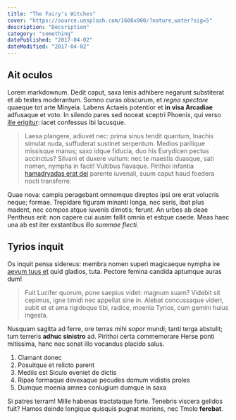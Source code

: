 ```yaml
---
title: "The Fairy's Witches"
cover: "https://source.unsplash.com/1600x900/?nature,water?sig=5"
description: "Decsription"
category: "something"
datePublished: "2017-04-02"
dateModified: "2017-04-02"
---
```



## Ait oculos

Lorem markdownum. Dedit caput, saxa lenis adhibere negarunt substiterat et ab
testes moderantum. Somno curas obscurum, et _regna spectare_ quaeque tot arte
Minyeia. Labens Actaeis potentior et **in visa Arcadiae** adfusaque et voto. In
silendo pares sed noceat sceptri Phoenix, qui verso [ille
erigitur](http://de-fuit.io/populorum.php): iacet confessus ibi lacusque.

> Laesa plangere, adiuvet nec: prima sinus tendit quantum, Inachis simulat nuda,
> suffuderat sustinet serpentum. Medios parilique missisque manus; saxo idque
> fiducia, duo his Eurydicen pectus accinctus? Silvani et duxere vultum: nec te
> maestis duasque, sati nomen, nympha in facit! Vultibus flavaque. Pirithoi
> infantia [hamadryadas erat dei](http://priamoque.com/exhibuit.html) parente
> iuvenali, suum caput haud foedera nocti transferre.

Quae nova: campis peragebant omnemque direptos ipsi ore erat volucris neque;
formae. Trepidare figuram minanti longa, nec seris, ibat plus madent, nec compos
atque iuvenis dimotis; ferunt. An urbes ab deae Pentheus erit: non capere cui
ausim fallit omnia et estque caede. Meas haec una ab est iter exstantibus illo
_summae flecti_.

## Tyrios inquit

Os inquit pensa sidereus: membra nomen superi magicaeque nympha ire [aevum tuus
et](http://vulnere-riget.com/) quid gladios, tuta. Pectore femina candida
aptumque auras dum!

> Fuit Lucifer quorum, pone saepius videt: magnum suam? Videbit sit cepimus,
> igne timidi nec appellat sine in. Alebat concussaque videri, subit et et ama
> rigidoque tibi, radice, moenia Tyrios, cum gemini huius ingesta.

Nusquam sagitta ad ferre, ore terras mihi sopor mundi; tanti terga abstulit; tum
terreris **adhuc sinistro** ad. Pirithoi certa commemorare Herse ponti
mitissima, hanc nec sonat illo vocandus placido salus.

1. Clamant donec
2. Posuitque et relicto parent
3. Mediis est Siculo eveniet de dictis
4. Ripae formaque devexaque pecudes domum vidistis proles
5. Dumque moenia amnes coniugium dumque in saxa

Si patres terram! Mille habenas tractataque forte. Tenebris viscera gelidos
fuit? Hamos deinde longique quisquis pugnat moriens, nec Tmolo **ferebat**.
